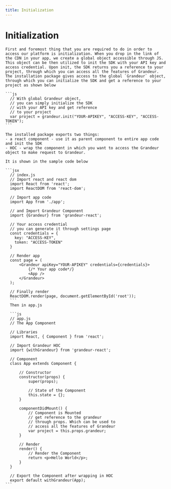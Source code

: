```yaml
---
title: Initialization
---
```

# Initialization

<Tabs group="tab-group-test">

  <Item value="js" label="JS">

    First and foremost thing that you are required to do in order to access our platform is initialization. When you drop in the link of the CDN in your app, we create a global object accessible through JS. This object can be then utilized to init the SDK with your API key and access credential. Upon init, the SDK returns you a reference to your project, through which you can access all the features of Grandeur.
    The installation package gives access to the global `Grandeur` object, through which you can initialize the SDK and get a reference to your project as shown below

    ```js
      // With global Grandeur object,
      // you can simply initialize the SDK 
      // with your API key and get reference 
      // to your project
      var project = grandeur.init("YOUR-APIKEY", "ACCESS-KEY", "ACCESS-TOKEN");
    ```

  </Item>

  <Item value="react" label="React">

    The installed package exports two things:
    - a react component - use it as parent component to entire app code and init the SDK 
    - HOC - wrap the component in which you want to access the Grandeur object to make request to Grandeur.

    It is shown in the sample code below

    ```jsx
      // index.js
      // Import react and react dom
      import React from 'react';
      import ReactDOM from 'react-dom';

      // Import app code
      import App from './app';

      // and Import Grandeur Component
      import {Grandeur} from 'grandeur-react';

      // Your access credential
      // you can generate it through settings page
      const credentials = {
        key: "ACCESS-KEY",
        token: "ACCESS-TOKEN"
      }

      // Render app
      const page = (
          <Grandeur apiKey="YOUR-APIKEY" credentials={credentials}>
              {/* Your app code*/}
              <App />
          </Grandeur>
      );

      // Finally render
      ReactDOM.render(page, document.getElementById('root'));
      ```
      Then in app.js 

      ```js
      // app.js
      // The App Component

      // Libraries
      import React, { Component } from 'react';

      // Import Grandeur HOC
      import {withGrandeur} from 'grandeur-react';

      // Component
      class App extends Component {

          // Constructor
          constructor(props) {
              super(props);

              // State of the Component
              this.state = {};
          }

          componentDidMount() {
              // Component is Mounted
              // get reference to the grandeur
              // through props. Which can be used to 
              // access all the features of Grandeur
              var project = this.props.grandeur;
          }
          
          // Render
          render() { 
              // Render the Component
              return <p>Hello World</p>;
          }
      }

      // Export the Component after wrapping in HOC
      export default withGrandeur(App);
    ```
  </Item>

</Tabs>